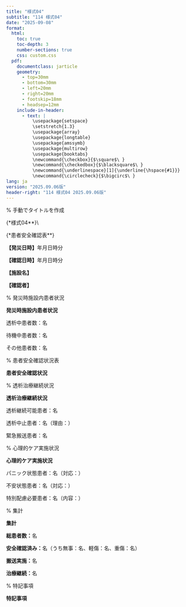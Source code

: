 ```yaml
---
title: "様式04"
subtitle: "114 様式04"
date: "2025-09-08"
format: 
  html:
    toc: true
    toc-depth: 3
    number-sections: true
    css: custom.css
  pdf:
    documentclass: jarticle
    geometry: 
      - top=30mm
      - bottom=30mm  
      - left=20mm
      - right=20mm
      - footskip=18mm
      - headsep=12mm
    include-in-header:
      - text: |
          \usepackage{setspace}
          \setstretch{1.3}
          \usepackage{array}
          \usepackage{longtable}
          \usepackage{amssymb}
          \usepackage{multirow}
          \usepackage{booktabs}
          \newcommand{\checkbox}{$\square$\ }
          \newcommand{\checkedbox}{$\blacksquare$\ }
          \newcommand{\underlinespace}[1]{\underline{\hspace{#1}}}
          \newcommand{\circlecheck}{$\bigcirc$\ }
lang: ja
version: "2025.09.06版"
header-right: "114 様式04 2025.09.06版"
---
```


% 手動でタイトルを作成

{\Large**様式04**}\\

{\Large**患者安全確認表**}



**【発災日時】**\underlinespace{2cm}年\underlinespace{1cm}月\underlinespace{1cm}日\underlinespace{1cm}時\underlinespace{1cm}分



**【確認日時】**\underlinespace{2cm}年\underlinespace{1cm}月\underlinespace{1cm}日\underlinespace{1cm}時\underlinespace{1cm}分



**【施設名】** \underlinespace{10cm}



**【確認者】** \underlinespace{10cm}



% 発災時施設内患者状況

**\large 発災時施設内患者状況**




\checkbox 透析中患者数：\underlinespace{2cm}名



\checkbox 待機中患者数：\underlinespace{2cm}名



\checkbox その他患者数：\underlinespace{2cm}名



% 患者安全確認状況表

**\large 患者安全確認状況**




\begin{longtable}{|p{1.8cm}|p{2.2cm}|p{2cm}|p{2cm}|p{2.2cm}|p{1.8cm}|p{2cm}|}
\hline
**患者ID** & **氏名** & **状態** & **負傷の有無** & **処置内容** & **搬送要否** & **備考** \\
\hline
\endfirsthead

\hline
**患者ID** & **氏名** & **状態** & **負傷の有無** & **処置内容** & **搬送要否** & **備考** \\
\hline
\endhead

 &  & 透析中/待機/その他 & 無/軽傷/重傷 &  & 不要/要/済 &  \\
\hline
 &  & 透析中/待機/その他 & 無/軽傷/重傷 &  & 不要/要/済 &  \\
\hline
 &  & 透析中/待機/その他 & 無/軽傷/重傷 &  & 不要/要/済 &  \\
\hline
 &  & 透析中/待機/その他 & 無/軽傷/重傷 &  & 不要/要/済 &  \\
\hline
 &  & 透析中/待機/その他 & 無/軽傷/重傷 &  & 不要/要/済 &  \\
\hline
 &  & 透析中/待機/その他 & 無/軽傷/重傷 &  & 不要/要/済 &  \\
\hline
 &  & 透析中/待機/その他 & 無/軽傷/重傷 &  & 不要/要/済 &  \\
\hline
 &  & 透析中/待機/その他 & 無/軽傷/重傷 &  & 不要/要/済 &  \\
\hline
 &  & 透析中/待機/その他 & 無/軽傷/重傷 &  & 不要/要/済 &  \\
\hline
 &  & 透析中/待機/その他 & 無/軽傷/重傷 &  & 不要/要/済 &  \\
\hline
 &  & 透析中/待機/その他 & 無/軽傷/重傷 &  & 不要/要/済 &  \\
\hline
 &  & 透析中/待機/その他 & 無/軽傷/重傷 &  & 不要/要/済 &  \\
\hline
 &  & 透析中/待機/その他 & 無/軽傷/重傷 &  & 不要/要/済 &  \\
\hline
 &  & 透析中/待機/その他 & 無/軽傷/重傷 &  & 不要/要/済 &  \\
\hline
 &  & 透析中/待機/その他 & 無/軽傷/重傷 &  & 不要/要/済 &  \\
\hline
\end{longtable}



% 透析治療継続状況

**\large 透析治療継続状況**




\checkbox 透析継続可能患者：\underlinespace{2cm}名



\checkbox 透析中止患者：\underlinespace{2cm}名（理由：\underlinespace{6cm}）



\checkbox 緊急搬送患者：\underlinespace{2cm}名



% 心理的ケア実施状況

**\large 心理的ケア実施状況**




\checkbox パニック状態患者：\underlinespace{2cm}名（対応：\underlinespace{6cm}）



\checkbox 不安状態患者：\underlinespace{2cm}名（対応：\underlinespace{6cm}）



\checkbox 特別配慮必要患者：\underlinespace{2cm}名（内容：\underlinespace{6cm}）



% 集計

**\large 集計**




**総患者数：**\underlinespace{2cm}名



**安全確認済み：**\underlinespace{2cm}名（うち無事：\underlinespace{1.5cm}名、軽傷：\underlinespace{1.5cm}名、重傷：\underlinespace{1.5cm}名）



**搬送実施：**\underlinespace{2cm}名



**治療継続：**\underlinespace{2cm}名



% 特記事項

**\large 特記事項**




\underlinespace{13cm}



\underlinespace{13cm}



\underlinespace{13cm}



\underlinespace{13cm}



\underlinespace{13cm}